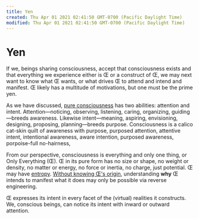 ```yaml
---
title: Yen
created: Thu Apr 01 2021 02:41:50 GMT-0700 (Pacific Daylight Time)
modified: Thu Apr 01 2021 02:41:50 GMT-0700 (Pacific Daylight Time)
---
```


# Yen

If we, beings sharing consciousness, accept that consciousness exists and that everything we experience either is Œ or a construct of Œ, we may next want to know what Œ wants, or what drives Œ to attend and intend and manifest. Œ likely has a multitude of motivations, but one must be the prime yen.

As we have discussed, [pure consciousness](/Consciousness.md) has two abilities: attention and intent. Attention—noticing, observing, listening, caring, organizing, guiding—breeds awareness. Likewise intent—meaning, aspiring, envisioning, designing, proposing, planning—breeds purpose. Consciousness is a calico cat-skin quilt of awareness with purpose, purposed attention, attentive intent, intentional awareness, aware intention, purposed awareness, porpoise-full no-hairness,

From our perspective, consciousness is everything and only one thing, or Only Everything (Œ). Œ in its pure form has no size or shape, no weight or density, no matter or energy, no force or inertia, no charge, just potential. Œ may have [entropy](/Entropy.md). [Without knowing Œ's origin](/Origin.md), understanding **why** Œ intends to manifest what it does may only be possible via reverse engineering.

Œ expresses its intent in every facet of the (virtual) realities it constructs. We, conscious beings, can notice its intent with inward or outward attention.
